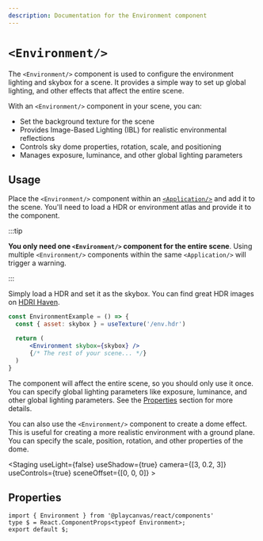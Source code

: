 ```yaml
---
description: Documentation for the Environment component
---
```


# `<Environment/>`


The `<Environment/>` component is used to configure the environment lighting and skybox for a scene. It provides a simple way to set up global lighting, and other effects that affect the entire scene.

With an `<Environment/>` component in your scene, you can:

- Set the background texture for the scene
- Provides Image-Based Lighting (IBL) for realistic environmental reflections
- Controls sky dome properties, rotation, scale, and positioning
- Manages exposure, luminance, and other global lighting parameters

## Usage

Place the `<Environment/>` component within an [`<Application/>`](../application) and add it to the scene. You'll need to load a HDR or environment atlas and provide it to the component.

:::tip

**You only need one `<Environment/>` component for the entire scene**. Using multiple `<Environment/>` components within the same `<Application/>` will trigger a warning.

:::

Simply load a HDR and set it as the skybox. You can find great HDR images on [HDRI Haven](https://hdrihaven.com/).

```jsx copy
const EnvironmentExample = () => {
  const { asset: skybox } = useTexture('/env.hdr')

  return (
      <Environment skybox={skybox} />
      {/* The rest of your scene... */}
  )
}
```

The component will affect the entire scene, so you should only use it once. You can specify global lighting parameters like exposure, luminance, and other global lighting parameters. See the [Properties](#properties) section for more details.

You can also use the `<Environment/>` component to create a dome effect. This is useful for creating a more realistic environment with a ground plane. You can specify the scale, position, rotation, and other properties of the dome.

<CodeExample
  label="Switch between different environment atlases and exposure settings"
  filename="environment-example.jsx"
  code={EnvironmentExampleSource}
  showDemo>
  <Application>
    <Staging
        useLight={false}
        useShadow={true}
        camera={[3, 0.2, 3]}
        useControls={true}
        sceneOffset={[0, 0, 0]}
    >
      <EnvironmentExample />
    </Staging>
  </Application>
</CodeExample>

## Properties

```tsx asTypedoc
import { Environment } from '@playcanvas/react/components'
type $ = React.ComponentProps<typeof Environment>;
export default $;
```
